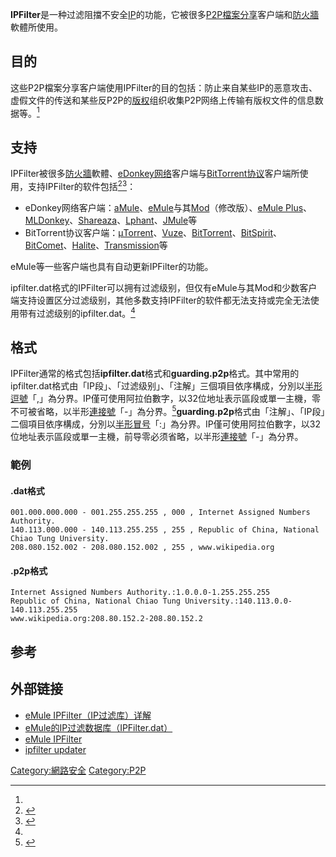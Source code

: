 {{noteTA
|G1=IT
}}
{{About|P2P软件和部分防火墙的IP过滤功能|类Unix上的IPFilter项目|IPFilter}}
'''IPFilter'''是一种过滤阻擋不安全[[IP地址|IP]]的功能，它被很多[[P2P|P2P]][[檔案分享|檔案分享]]客户端和[[防火牆|防火牆]]軟體所使用。

==目的==
这些P2P檔案分享客户端使用IPFilter的目的包括：防止来自某些IP的恶意攻击、虚假文件的传送和某些反P2P的[[版权|版权]]组织收集P2P网络上传输有版权文件的信息数据等。<ref name=detail />

==支持==
IPFilter被很多[[防火牆|防火牆]]軟體、[[eDonkey网络|eDonkey网络]]客户端与[[BitTorrent协议|BitTorrent协议]]客户端所使用，支持IPFilter的软件包括<ref>{{cite web| language = | publisher = | title = IPFilter v146（IP过滤库）Meuh6879版及修改版| url = http://emulefans.com/ipfilter-v146/| author = | date = | accessdate = | archive-url = https://web.archive.org/web/20101010111110/http://emulefans.com/ipfilter-v146/| archive-date = 2010-10-10| dead-url = yes}}</ref><ref>{{Cite web |url=http://ipfilterupdater.sourceforge.net/ |title=ipfilter updater |accessdate=2010-10-29 |archive-date=2010-08-29 |archive-url=https://web.archive.org/web/20100829045348/http://ipfilterupdater.sourceforge.net/ |dead-url=no }}</ref>：
*eDonkey网络客户端：[[aMule|aMule]]、[[eMule|eMule]]与其[[eMule_Mod|Mod]]（修改版）、[[eMule_Plus|eMule Plus]]、[[MLDonkey|MLDonkey]]、[[Shareaza|Shareaza]]、[[Lphant|Lphant]]、[[JMule|JMule]]等
*BitTorrent协议客户端：[[μTorrent|μTorrent]]、[[Vuze|Vuze]]、[[BitTorrent_(软件)|BitTorrent]]、[[BitSpirit|BitSpirit]]、[[BitComet|BitComet]]、[[Halite|Halite]]、[[Transmission|Transmission]]等

eMule等一些客户端也具有自动更新IPFilter的功能。

ipfilter.dat格式的IPFilter可以拥有过滤级别，但仅有eMule与其Mod和少数客户端支持设置区分过滤级别，其他多数支持IPFilter的软件都无法支持或完全无法使用带有过滤级别的ipfilter.dat。<ref name=detail />

==格式==
IPFilter通常的格式包括'''ipfilter.dat'''格式和'''guarding.p2p'''格式。其中常用的ipfilter.dat格式由「IP段」、「过滤级别」、「注解」三個項目依序構成，分別以[[半形|半形]][[逗號|逗號]]「,」為分界。IP僅可使用阿拉伯數字，以32位地址表示區段或單一主機，零不可被省略，以半形[[連接號|連接號]]「-」為分界。<ref name=detail>{{cite web| language = | publisher = | title = eMule IPFilter（IP过滤库）详解| url = http://emulefans.com/emule-ipfilter-intro/| author = | date = | accessdate = | archive-url = https://web.archive.org/web/20100712095052/http://emulefans.com/emule-ipfilter-intro/| archive-date = 2010-07-12| dead-url = yes}}</ref>'''guarding.p2p'''格式由「注解」、「IP段」二個項目依序構成，分別以[[半形|半形]][[冒号|冒号]]「:」為分界。IP僅可使用阿拉伯數字，以32位地址表示區段或單一主機，前导零必须省略，以半形[[連接號|連接號]]「-」為分界。

===範例===
====.dat格式====
<pre>001.000.000.000 - 001.255.255.255 , 000 , Internet Assigned Numbers Authority.
140.113.000.000 - 140.113.255.255 , 255 , Republic of China, National Chiao Tung University.
208.080.152.002 - 208.080.152.002 , 255 , www.wikipedia.org</pre>
====.p2p格式====
<pre>Internet Assigned Numbers Authority.:1.0.0.0-1.255.255.255
Republic of China, National Chiao Tung University.:140.113.0.0-140.113.255.255
www.wikipedia.org:208.80.152.2-208.80.152.2</pre>

==参考==
{{Reflist}}

== 外部链接 ==
* [https://web.archive.org/web/20100712095052/http://emulefans.com/emule-ipfilter-intro/ eMule IPFilter（IP过滤库）详解]
* [https://web.archive.org/web/20101104212949/http://emulefans.com/news/plugin/ipfilter/ eMule的IP过滤数据库（IPFilter.dat）]
* [http://www.emule-mods.de/?mods=ipfilter eMule IPFilter]{{Wayback|url=http://www.emule-mods.de/?mods=ipfilter |date=20110527123924 }}
* [https://web.archive.org/web/20100829045348/http://ipfilterupdater.sourceforge.net/ ipfilter updater]

{{eDonkey网络}}

[[Category:網路安全|Category:網路安全]]
[[Category:P2P|Category:P2P]]